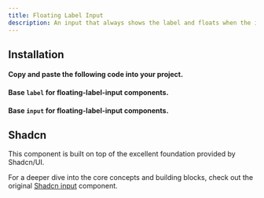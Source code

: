 ```yaml
---
title: Floating Label Input
description: An input that always shows the label and floats when the input has a value.
---
```

 
<ComponentPreview
  name="floating-input-demo"
/>

## Installation
#### Copy and paste the following code into your project.

<ComponentSource name="floating-input" filePath="@/components/ui/inputs/floating-label-input.tsx"/>

#### Base `label` for floating-label-input components.
<ComponentSource name="base-label" filePath="@/components/ui/inputs/base/floating-label.tsx"/>

#### Base `input` for floating-label-input components.
<ComponentSource name="base-input" filePath="@/components/ui/inputs/base/floating-input.tsx"/>


## Shadcn
This component is built on top of the excellent foundation provided by Shadcn/UI.

For a deeper dive into the core concepts and building blocks, check out the original [Shadcn input](https://ui.shadcn.com/docs/components/input) component.